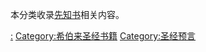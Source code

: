 本分类收录[[先知书|先知书]]相关内容。

[[Category:希伯来圣经先知|:]]
[[Category:希伯来圣经书籍|Category:希伯来圣经书籍]]
[[Category:圣经预言|Category:圣经预言]]